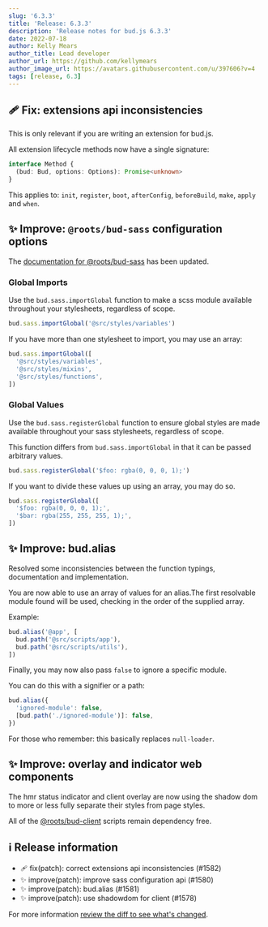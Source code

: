 ```yaml
---
slug: '6.3.3'
title: 'Release: 6.3.3'
description: 'Release notes for bud.js 6.3.3'
date: 2022-07-18
author: Kelly Mears
author_title: Lead developer
author_url: https://github.com/kellymears
author_image_url: https://avatars.githubusercontent.com/u/397606?v=4
tags: [release, 6.3]
---
```


<!--truncate-->

## 🩹 Fix: extensions api inconsistencies

This is only relevant if you are writing an extension for bud.js.

All extension lifecycle methods now have a single signature:

```ts
interface Method {
  (bud: Bud, options: Options): Promise<unknown>
}
```

This applies to: `init`, `register`, `boot`, `afterConfig`, `beforeBuild`, `make`, `apply` and `when`.

## ✨ Improve: `@roots/bud-sass` configuration options

The [documentation for @roots/bud-sass](https://bud.js.org/extensions/bud-sass) has been updated.

### Global Imports

Use the `bud.sass.importGlobal` function to make a scss module available throughout your stylesheets, regardless of scope.

```ts
bud.sass.importGlobal('@src/styles/variables')
```

If you have more than one stylesheet to import, you may use an array:

```ts
bud.sass.importGlobal([
  '@src/styles/variables',
  '@src/styles/mixins',
  '@src/styles/functions',
])
```

### Global Values

Use the `bud.sass.registerGlobal` function to ensure global styles are made available throughout your sass stylesheets, regardless of scope.

This function differs from `bud.sass.importGlobal` in that it can be passed arbitrary values.

```ts
bud.sass.registerGlobal('$foo: rgba(0, 0, 0, 1);')
```

If you want to divide these values up using an array, you may do so.

```ts
bud.sass.registerGlobal([
  '$foo: rgba(0, 0, 0, 1);',
  '$bar: rgba(255, 255, 255, 1);',
])
```

## ✨ Improve: bud.alias

Resolved some inconsistencies between the function typings, documentation and implementation.

You are now able to use an array of values for an alias.The first resolvable
module found will be used, checking in the order of the supplied array.

Example:

```ts
bud.alias('@app', [
  bud.path('@src/scripts/app'),
  bud.path('@src/scripts/utils'),
])
```

Finally, you may now also pass `false` to ignore a specific module.

You can do this with a signifier or a path:

```ts
bud.alias({
  'ignored-module': false,
  [bud.path('./ignored-module')]: false,
})
```

For those who remember: this basically replaces `null-loader`.

## ✨ Improve: overlay and indicator web components

The hmr status indicator and client overlay are now using the shadow dom to more or less fully separate
their styles from page styles.

All of the [@roots/bud-client](https://github.com/roots/bud/tree/main/sources/@roots/bud-client) scripts remain dependency free.

## ℹ️ Release information

- 🩹 fix(patch): correct extensions api inconsistencies (#1582)
- ✨ improve(patch): improve sass configuration api (#1580)
- ✨ improve(patch): bud.alias (#1581)
- ✨ improve(patch): use shadowdom for client (#1578)

For more information [review the diff to see what's changed](https://github.com/roots/bud/compare/v6.3.2...v6.3.3).
